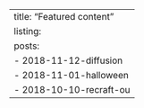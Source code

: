 ---
title: "Featured content"
listing:
  posts:
    - 2018-11-12-diffusion
    - 2018-11-01-halloween
    - 2018-10-10-recraft-ou
---